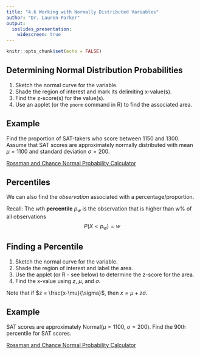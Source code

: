 ```yaml
---
title: "4.6 Working with Normally Distributed Variables"
author: "Dr. Lauren Parker"
output:
  ioslides_presentation: 
    widescreen: true
---
```


```r
knitr::opts_chunk$set(echo = FALSE)
```

## Determining Normal Distribution Probabilities

1. Sketch the normal curve for the variable.
2. Shade the region of interest and mark its delimiting x-value(s).
3. Find the z-score(s) for the value(s).
4. Use an applet (or the `pnorm` command in R) to find the associated area.

## Example

Find the proportion of SAT-takers who score between 1150 and 1300. Assume that SAT scores are approximately normally distributed with mean $\mu=1100$ and standard deviation $\sigma = 200$. 

<a href="http://www.rossmanchance.com/applets/2021/normcalc/NormCalc.html" target="blank">Rossman and Chance Normal Probability Calculator</a>

## Percentiles

We can also find the *observation* associated with a percentage/proportion.

Recall: The $w$th **percentile** $p_w$ is the observation that is higher than w\% of all observations $$P(X < p_w) = w$$

## Finding a Percentile

1. Sketch the normal curve for the variable.
2. Shade the region of interest and label the area.
3. Use the applet (or R - see below) to determine the z-score for the area.
4. Find the x-value using $z$, $\mu$, and $\sigma$.

Note that if $z = \frac{x-\mu}{\sigma}$, then $x = \mu + z\sigma$.

## Example

SAT scores are approximately Normal($\mu=1100$, $\sigma=200$). Find the 90th percentile for SAT scores. 

<a href="http://www.rossmanchance.com/applets/2021/normcalc/NormCalc.html" target="blank">Rossman and Chance Normal Probability Calculator</a>
